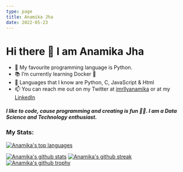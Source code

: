 ```yaml
---
type: page
title: Anamika Jha
date: 2022-05-23
---
```


# Hi there 👋 I am Anamika Jha

- 💾 My favourite programming language is Python.
- 📚 I’m currently learning Docker 🐋 
- 💽 Languages that I know are Python, C, JavaScript & Html
- 📫 You can reach me out on my Twitter at [imrllyanamika](https://twitter.com/imrllyanamika) or at my [LinkedIn](https://www.linkedin.com/in/anamika-jha-301a571a4/)
<h5 align="left">
 I like to code, cause programming and creating is fun 👩‍💻. I am a Data Science and Technology enthusiast.
</h5>


### My Stats:

[![Anamika's top languages](https://github-readme-stats.vercel.app/api/top-langs/?username=anamiikajha&theme=blue-green)](https://github.com/anamiikajha)

[![Anamika's github stats](https://github-readme-stats.vercel.app/api?username=anamiikajha&theme=blue-green)](https://github.com/anamiikajha)
[![Anamika's github streak](https://github-readme-streak-stats.herokuapp.com/?user=anamiikajha&theme=blue-green)](https://github.com/anamiikajha)
[![Anamika's github trophy](https://github-profile-trophy.vercel.app/?username=anamiikajha&row=1)](https://github.com/anamiikajha)
